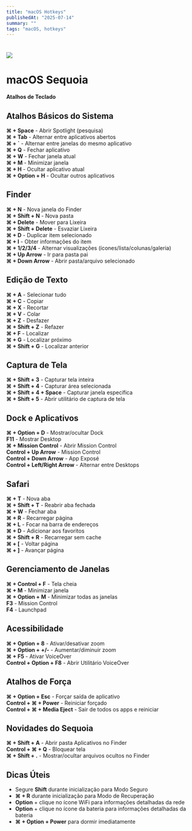 ```yaml
---
title: "macOS Hotkeys"
publishedAt: "2025-07-14"
summary: ""
tags: "macOS, hotkeys"
---
```


# ![](/posts/macos-sequoia-2024-10-08.png)

# macOS Sequoia 

#### Atalhos de Teclado  

## Atalhos Básicos do Sistema  

**⌘ + Space** - Abrir Spotlight (pesquisa)  
**⌘ + Tab** - Alternar entre aplicativos abertos  
**⌘ + `** - Alternar entre janelas do mesmo aplicativo  
**⌘ + Q** - Fechar aplicativo  
**⌘ + W** - Fechar janela atual  
**⌘ + M** - Minimizar janela  
**⌘ + H** - Ocultar aplicativo atual  
**⌘ + Option + H** - Ocultar outros aplicativos  

## Finder  

**⌘ + N** - Nova janela do Finder  
**⌘ + Shift + N** - Nova pasta  
**⌘ + Delete** - Mover para Lixeira  
**⌘ + Shift + Delete** - Esvaziar Lixeira  
**⌘ + D** - Duplicar item selecionado  
**⌘ + I** - Obter informações do item  
**⌘ + 1/2/3/4** - Alternar visualizações (ícones/lista/colunas/galeria)  
**⌘ + Up Arrow** - Ir para pasta pai  
**⌘ + Down Arrow** - Abrir pasta/arquivo selecionado  

## Edição de Texto  

**⌘ + A** - Selecionar tudo  
**⌘ + C** - Copiar  
**⌘ + X** - Recortar  
**⌘ + V** - Colar  
**⌘ + Z** - Desfazer  
**⌘ + Shift + Z** - Refazer  
**⌘ + F** - Localizar  
**⌘ + G** - Localizar próximo  
**⌘ + Shift + G** - Localizar anterior  

## Captura de Tela  

**⌘ + Shift + 3** - Capturar tela inteira  
**⌘ + Shift + 4** - Capturar área selecionada  
**⌘ + Shift + 4 + Space** - Capturar janela específica  
**⌘ + Shift + 5** - Abrir utilitário de captura de tela  

## Dock e Aplicativos  

**⌘ + Option + D** - Mostrar/ocultar Dock  
**F11** - Mostrar Desktop  
**⌘ + Mission Control** - Abrir Mission Control  
**Control + Up Arrow** - Mission Control  
**Control + Down Arrow** - App Exposé  
**Control + Left/Right Arrow** - Alternar entre Desktops  

## Safari  

**⌘ + T** - Nova aba  
**⌘ + Shift + T** - Reabrir aba fechada  
**⌘ + W** - Fechar aba  
**⌘ + R** - Recarregar página  
**⌘ + L** - Focar na barra de endereços  
**⌘ + D** - Adicionar aos favoritos  
**⌘ + Shift + R** - Recarregar sem cache  
**⌘ + [** - Voltar página  
**⌘ + ]** - Avançar página  

## Gerenciamento de Janelas  

**⌘ + Control + F** - Tela cheia  
**⌘ + M** - Minimizar janela  
**⌘ + Option + M** - Minimizar todas as janelas  
**F3** - Mission Control  
**F4** - Launchpad  

## Acessibilidade

**⌘ + Option + 8** - Ativar/desativar zoom  
**⌘ + Option + +/-** - Aumentar/diminuir zoom  
**⌘ + F5** - Ativar VoiceOver  
**Control + Option + F8** - Abrir Utilitário VoiceOver  

## Atalhos de Força  

**⌘ + Option + Esc** - Forçar saída de aplicativo  
**Control + ⌘ + Power** - Reiniciar forçado  
**Control + ⌘ + Media Eject** - Sair de todos os apps e reiniciar  

## Novidades do Sequoia  

**⌘ + Shift + A** - Abrir pasta Aplicativos no Finder  
**Control + ⌘ + Q** - Bloquear tela  
**⌘ + Shift + .** - Mostrar/ocultar arquivos ocultos no Finder  

## Dicas Úteis  

- Segure **Shift** durante inicialização para Modo Seguro  
- **⌘ + R** durante inicialização para Modo de Recuperação  
- **Option** + clique no ícone WiFi para informações detalhadas da rede  
- **Option** + clique no ícone da bateria para informações detalhadas da bateria  
- **⌘ + Option + Power** para dormir imediatamente​​​​​​​​​​​​​​​​  